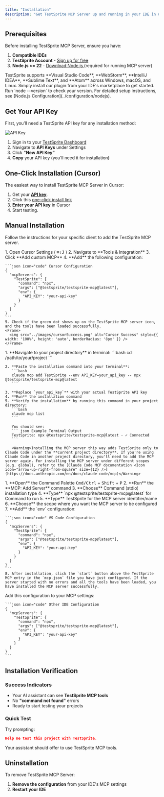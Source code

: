 ```yaml
---
title: "Installation"
description: "Get TestSprite MCP Server up and running in your IDE in under 2 minutes."
---
```


## Prerequisites

Before installing TestSprite MCP Server, ensure you have:

1. **Compatible IDEs**
2. **TestSprite Account** - [Sign up for free  <Icon icon="arrow-up-right-from-square" size={12} />](https://www.testsprite.com/auth/cognito/sign-up)
3. **Node.js >= 22** - [Download Node.js  <Icon icon="arrow-up-right-from-square" size={12} />](https://nodejs.org/) (required for running MCP server)

<AccordionGroup>
  <Accordion title="Which IDEs and editors does TestSprite support?">
    TestSprite supports **Visual Studio Code**, **WebStorm**, **IntelliJ IDEA**, **Sublime Text**, and **Atom** across Windows, macOS, and Linux. Simply install our plugin from your IDE's marketplace to get started.
  </Accordion>

  <Accordion title="How do I check my Node.js version?">
    Run `node --version` to check your version. For detailed setup instructions, see [Node.js Configuration](../configuration/nodejs).
  </Accordion>
</AccordionGroup>


## Get Your API Key

First, you'll need a TestSprite API key for any installation method:

<Frame>
  <img src="../images/api-key.png" alt="API Key" style={{ width: '100%', height: 'auto', borderRadius: '8px' }} />
</Frame>


1. Sign in to your [TestSprite Dashboard  <Icon icon="arrow-up-right-from-square" size={12} />](https://www.testsprite.com/dashboard)
2. Navigate to **API Keys** under Settings
3. Click **"New API Key"**
4. **Copy** your API key (you'll need it for installation)

## One-Click Installation (Cursor)

The easiest way to install TestSprite MCP Server in Cursor:

1. Get your [**API key**](#get-your-api-key). 
2. Click this [one-click install link  <Icon icon="arrow-up-right-from-square" size={12} />](cursor://anysphere.cursor-deeplink/mcp/install?name=TestSprite&config=eyJjb21tYW5kIjoibnB4IEB0ZXN0c3ByaXRlL3Rlc3RzcHJpdGUtbWNwQGxhdGVzdCIsImVudiI6eyJBUElfS0VZIjoiIn19)
3. **Enter your API key** in Cursor
4. Start testing.

## Manual Installation

 Follow the instructions for your specific client to add the TestSprite MCP server.

<Tabs>
  <Tab title="Cursor">
     1. Open Cursor Settings ( <Tooltip tip="Cmd/Ctrl + Shift + J"><kbd>⌘⇧J</kbd></Tooltip> )
    2. Navigate to **Tools & Integration**
    3. Click **Add custom MCP**
    4. **Add** the following configuration:

    ```json icon="code" Cursor Configuration
    {
      "mcpServers": {
        "TestSprite": {
          "command": "npx",
          "args": ["@testsprite/testsprite-mcp@latest"],
          "env": {
            "API_KEY": "your-api-key"
          }
        }
      }
    }
    ```
    5. Check if the green dot shows up on the TestSprite MCP server icon, and the tools have been loaded successfully.
    <Frame>
      <img src="../images/cursorSuccess.png" alt="Cursor Success" style={{ width: '100%', height: 'auto', borderRadius: '8px' }} />
    </Frame>
  </Tab>

  <Tab title="Claude Code">
    1. **Navigate to your project directory** in terminal:
       ```bash
       cd /path/to/your/project
       ```

    2. **Paste the installation command into your terminal**:
       ```bash
       claude mcp add TestSprite --env API_KEY=your_api_key -- npx @testsprite/testsprite-mcp@latest
       ```

    3. **Replace `your_api_key`** with your actual TestSprite API key
    4. **Run** the installation command
    5. **Verify the installation** by running this command in your project directory:
       ```bash
       claude mcp list
       ```
       
       You should see:
       ``` json Example Terminal Output
       TestSprite: npx @testsprite/testsprite-mcp@latest - ✓ Connected
       ```

       <Warning>Installing the MCP server this way adds TestSprite only to Claude Code under the **current project directory**. If you're using Claude Code in another project directory, you'll need to add the MCP server again. For installing the MCP server under different scopes (e.g. global), refer to the [Claude Code MCP documentation <Icon icon="arrow-up-right-from-square" size={12} />](https://docs.anthropic.com/en/docs/claude-code/mcp)</Warning>



  </Tab>

  <Tab title="VSCode">
    1. **Open** the Command Palette <kbd>Cmd/Ctrl</kbd> + <kbd>Shift</kbd> + <kbd>P</kbd>
    2. **Run** the **MCP: Add Server** command
    3. **Choose** Command (stdio) installation type
    4. **Type** `npx @testsprite/testsprite-mcp@latest` for Command to run
    5. **Type** TestSprite for the MCP server identifier/name
    6. **Choose** the scope where you want the MCP server to be configured
    7. **Add** the `env` configuration:

    ```json icon="code" VS Code Configuration
    {
      "mcpServers": {
        "TestSprite": {
          "command": "npx",
          "args": ["@testsprite/testsprite-mcp@latest"],
          "env": {
            "API_KEY": "your-api-key"
          }
        }
      }
    }
    ```
    8. After installation, click the `start` button above the TestSprite MCP entry in the `mcp.json` file you have just configured. If the server started with no errors and all the tools have been loaded, you have installed the MCP server successfully.
  </Tab>

  <Tab title="Other IDEs">
    Add this configuration to your MCP settings:

    ```json icon="code" Other IDE Configuration
    {
      "mcpServers": {
        "TestSprite": {
          "command": "npx",
          "args": ["@testsprite/testsprite-mcp@latest"],
          "env": {
            "API_KEY": "your-api-key"
          }
        }
      }
    }
    ```
  </Tab>
</Tabs>


## Installation Verification

### Success Indicators
- Your AI assistant can see **TestSprite MCP tools** 
- No **"command not found"** errors  
- Ready to start testing your projects  

### Quick Test
Try prompting:
```json icon="file-lines"
Help me test this project with TestSprite.
``` 
Your assistant should offer to use TestSprite MCP tools.

## Uninstallation

To remove TestSprite MCP Server:

1. **Remove the configuration** from your IDE's MCP settings
2. **Restart your IDE**